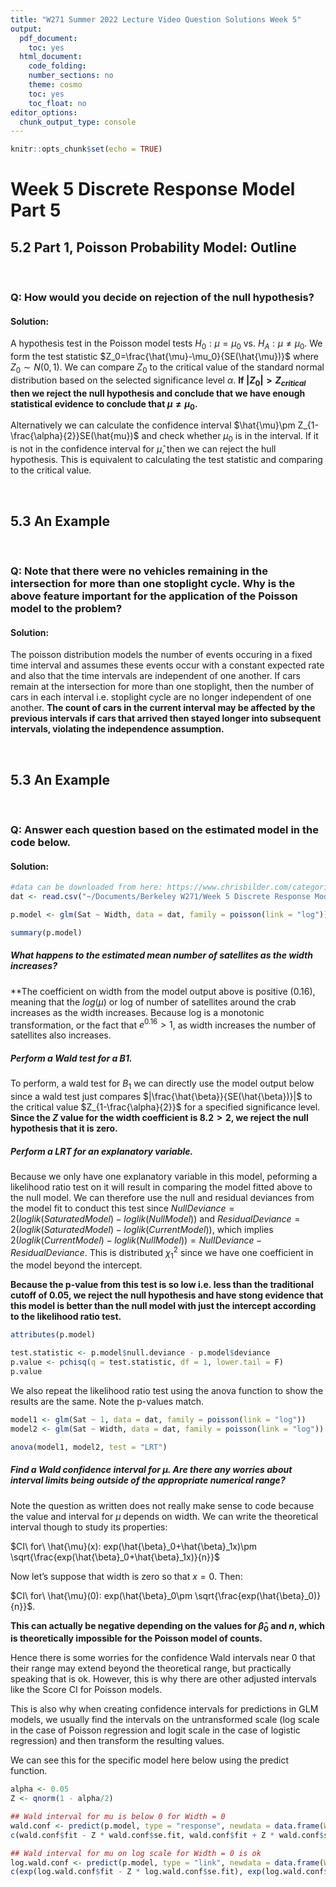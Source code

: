 ```yaml
---
title: "W271 Summer 2022 Lecture Video Question Solutions Week 5"
output:
  pdf_document:
    toc: yes
  html_document:
    code_folding:
    number_sections: no
    theme: cosmo
    toc: yes
    toc_float: no
editor_options:
  chunk_output_type: console
---
```


```r
knitr::opts_chunk$set(echo = TRUE)
```

# Week 5 Discrete Response Model Part 5

## 5.2 Part 1, Poisson Probability Model: Outline

<br>

### Q: How would you decide on rejection of the null hypothesis?

#### Solution:

A hypothesis test in the Poisson model tests $H_0: \mu=\mu_0$ vs. $H_A: \mu\ne\mu_0$. We form the test statistic $Z_0=\frac{\hat{\mu}-\mu_0}{SE(\hat{\mu})}$ where $Z_0\sim N(0,1)$. We can compare $Z_0$ to the critical value of the standard normal distribution based on the selected significance level $\alpha$. **If $|Z_0|>Z_{critical}$ then we reject the null hypothesis and conclude that we have enough statistical evidence to conclude that $\mu\ne\mu_0$.**

Alternatively we can calculate the confidence interval $\hat{\mu}\pm Z_{1-\frac{\alpha}{2}}SE(\hat{mu})$ and check whether $\mu_0$ is in the interval. If it is not in the confidence interval for $\hat{\mu}$, then we can reject the hull hypothesis. This is equivalent to calculating the test statistic and comparing to the critical value.

<br>

## 5.3 An Example

<br>

### Q: Note that there were no vehicles remaining in the intersection for more than one stoplight cycle. Why is the above feature important for the application of the Poisson model to the problem?

#### Solution:

The poisson distribution models the number of events occuring in a fixed time interval and assumes these events occur with a constant expected rate and also that the time intervals are independent of one another. If cars remain at the intersection for more than one stoplight, then the number of cars in each interval i.e. stoplight cycle are no longer independent of one another. **The count of cars in the current interval may be affected by the previous intervals if cars that arrived then stayed longer into subsequent intervals, violating the independence assumption.**

<br>

## 5.3 An Example

<br>

### Q: Answer each question based on the estimated model in the code below.

#### Solution:

```r
#data can be downloaded from here: https://www.chrisbilder.com/categorical/programs_and_data.html
dat <- read.csv("~/Documents/Berkeley W271/Week 5 Discrete Response Model Part 5/HorseshoeCrabs.csv")

p.model <- glm(Sat ~ Width, data = dat, family = poisson(link = "log"))

summary(p.model)
```

##### What happens to the estimated mean number of satellites as the width increases?

**The coefficient on width from the model output above is positive (0.16), meaning that the $log(\mu)$ or log of number of satellites around the crab increases as the width increases. Because log is a monotonic transformation, or the fact that $e^{0.16}>1$, as width increases the number of satellites also increases.

##### Perform a Wald test for a B1.

To perform, a wald test for $B_1$ we can directly use the model output below since a wald test just compares $|\frac{\hat{\beta}}{SE(\hat{\beta})}|$ to the critical value $Z_{1-\frac{\alpha}{2}}$ for a specified significance level. **Since the $Z$ value for the width coefficient is $8.2>2$, we reject the null hypothesis that it is zero.**

##### Perform a LRT for an explanatory variable.

Because we only have one explanatory variable in this model, peforming a likelihood ratio test on it will result in comparing the model fitted above to the null model. We can therefore use the null and residual deviances from the model fit to conduct this test since $NullDeviance=2(loglik(SaturatedModel)-loglik(NullModel))$ and $ResidualDeviance=2(loglik(SaturatedModel)-loglik(CurrentModel))$, which implies $2(loglik(CurrentModel)-loglik(NullModel))=NullDeviance-ResidualDeviance$. This is distributed $\chi^2_1$ since we have one coefficient in the model beyond the intercept.

**Because the p-value from this test is so low i.e. less than the traditional cutoff of 0.05, we reject the null hypothesis and have stong evidence that this model is better than the null model with just the intercept according to the likelihood ratio test.**

```r
attributes(p.model)

test.statistic <- p.model$null.deviance - p.model$deviance
p.value <- pchisq(q = test.statistic, df = 1, lower.tail = F)
p.value
```

We also repeat the likelihood ratio test using the anova function to show the results are the same. Note the p-values match.

```r
model1 <- glm(Sat ~ 1, data = dat, family = poisson(link = "log"))
model2 <- glm(Sat ~ Width, data = dat, family = poisson(link = "log"))

anova(model1, model2, test = "LRT")
```

##### Find a Wald confidence interval for $\mu$. Are there any worries about interval limits being outside of the appropriate numerical range?

Note the question as written does not really make sense to code because the value and interval for $\mu$ depends on width. We can write the theoretical interval though to study its properties:

$CI\ for\ \hat{\mu}(x): exp(\hat{\beta}_0+\hat{\beta}_1x)\pm \sqrt{\frac{exp(\hat{\beta}_0+\hat{\beta}_1x)}{n}}$

Now let's suppose that width is zero so that $x=0$. Then:

$CI\ for\ \hat{\mu}(0): exp(\hat{\beta}_0\pm \sqrt{\frac{exp(\hat{\beta}_0)}{n}}$.

**This can actually be negative depending on the values for $\hat{\beta}_0$ and $n$, which is theoretically impossible for the Poisson model of counts.**

Hence there is some worries for the confidence Wald intervals near 0 that their range may extend beyond the theoretical range, but practically speaking that is ok. However, this is why there are other adjusted intervals like the Score CI for Poisson models.

This is also why when creating confidence intervals for predictions in GLM models, we usually find the intervals on the untransformed scale (log scale in the case of Poisson regression and logit scale in the case of logistic regression) and then transform the resulting values.

We can see this for the specific model here below using the predict function.

```r
alpha <- 0.05
Z <- qnorm(1 - alpha/2)

## Wald interval for mu is below 0 for Width = 0
wald.conf <- predict(p.model, type = "response", newdata = data.frame(Width = 0), se.fit = T)
c(wald.conf$fit - Z * wald.conf$se.fit, wald.conf$fit + Z * wald.conf$se.fit)

## Wald interval for mu on log scale for Width = 0 is ok
log.wald.conf <- predict(p.model, type = "link", newdata = data.frame(Width = 0), se.fit = T)
c(exp(log.wald.conf$fit - Z * log.wald.conf$se.fit), exp(log.wald.conf$fit + Z * log.wald.conf$se.fit))
```

<br>
